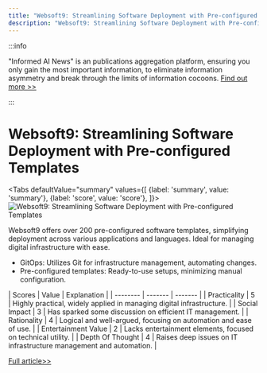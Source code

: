 ```yaml
---
title: "Websoft9: Streamlining Software Deployment with Pre-configured Templates"
description: "Websoft9: Streamlining Software Deployment with Pre-configured Templates"
---
```



:::info

"Informed AI News" is an publications aggregation platform, ensuring you only gain the most important information, to eliminate information asymmetry and break through the limits of information cocoons.  [Find out more >>](/docs/guides)

:::

# Websoft9: Streamlining Software Deployment with Pre-configured Templates


<Tabs
	defaultValue="summary"
	values={[
	{label: 'summary', value: 'summary'},
	{label: 'score', value: 'score'},
]}>
<TabItem value="summary">
<img
  src="https://image.informedainews.com/2024/06/08/To-eqP-1717825174-0.jpg"
  alt="Websoft9: Streamlining Software Deployment with Pre-configured Templates"
/>



Websoft9 offers over 200 pre-configured software templates, simplifying deployment across various applications and languages. Ideal for managing digital infrastructure with ease.

* GitOps: Utilizes Git for infrastructure management, automating changes.
* Pre-configured templates: Ready-to-use setups, minimizing manual configuration.
</TabItem>
<TabItem value="score">
	| Scores     | Value   | Explanation |
	| -------- | ------- | ------- |
	| Practicality  | 5    | Highly practical, widely applied in managing digital infrastructure.    |
	| Social Impact | 3     | Has sparked some discussion on efficient IT management.    |
	| Rationality    | 4    | Logical and well-argued, focusing on automation and ease of use.    |
	| Entertainment Value    | 2    | Lacks entertainment elements, focused on technical utility.    |
	| Depth Of Thought    | 4    | Raises deep issues on IT infrastructure management and automation.    |
</TabItem>
</Tabs>

[Full article>>](https://github.com/ruanyf/weekly/issues/4597)

